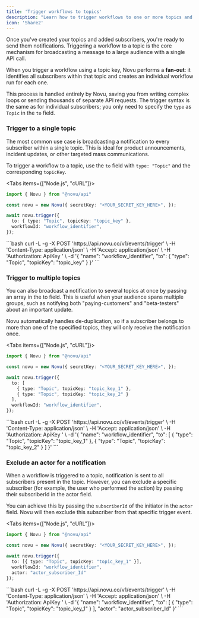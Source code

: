 ```yaml
---
title: 'Trigger workflows to topics'
description: "Learn how to trigger workflows to one or more topics and how to exclude specific subscribers from a trigger."
icon: 'Share2'
---
```


Once you've created your topics and added subscribers, you're ready to send them notifications. Triggering a workflow to a topic is the core mechanism for broadcasting a message to a large audience with a single API call.

When you trigger a workflow using a topic key, Novu performs a **fan-out**: it identifies all subscribers within that topic and creates an individual workflow run for each one.

This process is handled entirely by Novu, saving you from writing complex loops or sending thousands of separate API requests. The trigger syntax is the same as for individual subscribers; you only need to specify the `type` as `Topic` in the `to` field.


### Trigger to a single topic

The most common use case is broadcasting a notification to every subscriber within a single topic. This is ideal for product announcements, incident updates, or other targeted mass communications.

To trigger a workflow to a topic, use the `to` field with `type: "Topic"` and the corresponding `topicKey`.  

<Tabs items={["Node.js", "cURL"]}>
  <Tab value="Node.js">
```ts
import { Novu } from "@novu/api"

const novu = new Novu({ secretKey: "<YOUR_SECRET_KEY_HERE>", });

await novu.trigger({
  to: { type: "Topic", topicKey: "topic_key" },
  workflowId: "workflow_identifier",
});
```
  </Tab>
  <Tab value="cURL">
```bash
curl -L -g -X POST 'https://api.novu.co/v1/events/trigger' \
-H 'Content-Type: application/json' \
-H 'Accept: application/json' \
-H 'Authorization: ApiKey <NOVU_SECRET_KEY>' \
-d '{
    "name": "workflow_identifier",
    "to": {
        "type": "Topic",
        "topicKey": "topic_key"
    }
}'
```
  </Tab>
</Tabs>

### Trigger to multiple topics

You can also broadcast a notification to several topics at once by passing an array in the to field. This is useful when your audience spans multiple groups, such as notifying both "paying-customers" and "beta-testers" about an important update.

Novu automatically handles de-duplication, so if a subscriber belongs to more than one of the specified topics, they will only receive the notification once. 

<Tabs items={["Node.js", "cURL"]}>
  <Tab value="Node.js">
```ts
import { Novu } from "@novu/api"

const novu = new Novu({ secretKey: "<YOUR_SECRET_KEY_HERE>", });

await novu.trigger({
  to: [
    { type: "Topic", topicKey: "topic_key_1" }, 
    { type: "Topic", topicKey: "topic_key_2" }
  ],
  workflowId: "workflow_identifier",
});
```
  </Tab>
  <Tab value="cURL">
```bash
curl -L -g -X POST 'https://api.novu.co/v1/events/trigger' \
-H 'Content-Type: application/json' \
-H 'Accept: application/json' \
-H 'Authorization: ApiKey <NOVU_SECRET_KEY>' \
-d '{
    "name": "workflow_identifier",
    "to": [
      {
          "type": "Topic",
          "topicKey": "topic_key_1"
      },
      {
          "type": "Topic",
          "topicKey": "topic_key_2"
      }
    ]
}'
```
  </Tab>
</Tabs>

### Exclude an actor for a notification

When a workflow is triggered to a topic, notification is sent to all subscribers present in the topic. However, you can exclude a specific subscriber (for example, the user who performed the action) by passing their subscriberId in the actor field.

You can achieve this by passing the `subscriberId` of the initiator in the `actor` field. Novu will then exclude this subscriber from that specific trigger event.


<Tabs items={["Node.js", "cURL"]}>
  <Tab value="Node.js">
```ts
import { Novu } from "@novu/api"

const novu = new Novu({ secretKey: "<YOUR_SECRET_KEY_HERE>", });

await novu.trigger({
  to: [{ type: "Topic", topicKey: "topic_key_1" }],
  workflowId: "workflow_identifier",
  actor: "actor_subscriber_Id"
});
```
  </Tab>
  <Tab value="cURL">
```bash
curl -L -g -X POST 'https://api.novu.co/v1/events/trigger' \
-H 'Content-Type: application/json' \
-H 'Accept: application/json' \
-H 'Authorization: ApiKey <NOVU_SECRET_KEY>' \
-d '{
    "name": "workflow_identifier",
    "to": [
      {
          "type": "Topic",
          "topicKey": "topic_key_1"
      }
    ],
    "actor": "actor_subscriber_Id"
}'
```
  </Tab>
</Tabs>

